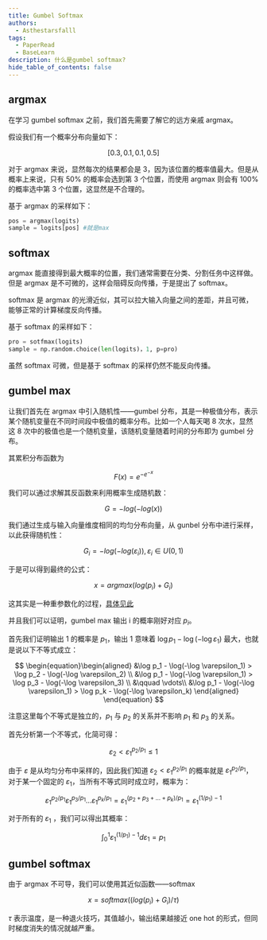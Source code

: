 ```yaml
---
title: Gumbel Softmax
authors:
  - Asthestarsfalll
tags:
  - PaperRead
  - BaseLearn
description: 什么是gumbel softmax?
hide_table_of_contents: false
---
```


## argmax

在学习 gumbel softmax 之前，我们首先需要了解它的远方亲戚 argmax。

假设我们有一个概率分布向量如下：

$$
[0.3,0.1, 0.1, 0.5]
$$

对于 argmax 来说，显然每次的结果都会是 3，因为该位置的概率值最大。但是从概率上来说，只有 50% 的概率会选到第 3 个位置，而使用 argmax 则会有 100% 的概率选中第 3 个位置，这显然是不合理的。

基于 argmax 的采样如下：

```python
pos = argmax(logits)
sample = logits[pos] #就是max
```

## softmax

argmax 能直接得到最大概率的位置，我们通常需要在分类、分割任务中这样做。但是 argmax 是不可微的，这样会阻碍反向传播，于是提出了 softmax。

softmax 是 argmax 的光滑近似，其可以拉大输入向量之间的差距，并且可微，能够正常的计算梯度反向传播。

基于 softmax 的采样如下：

```python
pro = sotfmax(logits)
sample = np.random.choice(len(logits)，1, p=pro)
```

虽然 softmax 可微，但是基于 softmax 的采样仍然不能反向传播。

## 	gumbel max

让我们首先在 argmax 中引入随机性——gumbel 分布，其是一种极值分布，表示某个随机变量在不同时间段中极值的概率分布。比如一个人每天喝 8 次水，显然这 8 次中的极值也是一个随机变量，该随机变量随着时间的分布即为 gumbel 分布。

其累积分布函数为

$$
F(x)=e^{-e^{-x}}
$$

我们可以通过求解其反函数来利用概率生成随机数：

$$
G=-log(-log(x))
$$

我们通过生成与输入向量维度相同的均匀分布向量，从 gunbel 分布中进行采样，以此获得随机性：

$$
G_i = -log(-log(\varepsilon_i)),\varepsilon_i \in U(0,1)
$$

于是可以得到最终的公式：

$$
x = argmax(log(p_i)+G_i)
$$

这其实是一种重参数化的过程，[具体见此](https://kexue.fm/archives/6705)

并且我们可以证明，gumbel max 输出 i 的概率刚好对应 $p_i$。

首先我们证明输出 1 的概率是 $p_1$，输出 1 意味着 $\log p_1 - \log(-\log \varepsilon_1)$ 最大，也就是说以下不等式成立：

$$
\begin{equation}\begin{aligned} 
&\log p_1 - \log(-\log \varepsilon_1) > \log p_2 - \log(-\log \varepsilon_2) \\ 
&\log p_1 - \log(-\log \varepsilon_1) > \log p_3 - \log(-\log \varepsilon_3) \\ 
&\qquad \vdots\\ 
&\log p_1 - \log(-\log \varepsilon_1) > \log p_k - \log(-\log \varepsilon_k) 
\end{aligned} 
\end{equation}
$$

注意这里每个不等式是独立的，$p_1$ 与 $p_2$ 的关系并不影响 $p_1$ 和 $p_3$ 的关系。

首先分析第一个不等式，化简可得：

$$
\begin{equation}\varepsilon_2 < \varepsilon_1^{p_2 / p_1}\leq 1 \end{equation}
$$

由于 $\varepsilon$ 是从均匀分布中采样的，因此我们知道 $\varepsilon_2 < \varepsilon_1^{p_2 / p_1}$ 的概率就是 $\varepsilon_1^{p_2 / p_1}$，对于某一个固定的 $\varepsilon_1$，当所有不等式同时成立时，概率为：

$$
\begin{equation}\varepsilon_1^{p_2 / p_1}\varepsilon_1^{p_3 / p_1}\dots \varepsilon_1^{p_k / p_1}=\varepsilon_1^{(p_2 + p_3 + \dots + p_k) / p_1}=\varepsilon_1^{(1/p_1)-1}\end{equation}
$$

对于所有的 $\varepsilon_1$ ，我们可以得出其概率：

$$
\begin{equation}\int_0^1 \varepsilon_1^{(1/p_1)-1}d\varepsilon_1 = p_1\end{equation}
$$

## gumbel softmax

由于 argmax 不可导，我们可以使用其近似函数——softmax

$$
x = softmax\big ((log(p_i)+G_i)/\tau\big )
$$

$\tau$ 表示温度，是一种退火技巧，其值越小，输出结果越接近 one hot 的形式，但同时梯度消失的情况就越严重。
